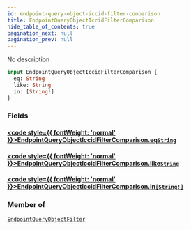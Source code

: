 ```yaml
---
id: endpoint-query-object-iccid-filter-comparison
title: EndpointQueryObjectIccidFilterComparison
hide_table_of_contents: true
pagination_next: null
pagination_prev: null
---
```








No description

```graphql
input EndpointQueryObjectIccidFilterComparison {
  eq: String
  like: String
  in: [String!]
}
```


### Fields

#### [<code style={{ fontWeight: 'normal' }}>EndpointQueryObjectIccidFilterComparison.<b>eq</b></code>](#)<Bullet />[`String`](/graphql/graphql/scalars/string) <Badge class="secondary" text="scalar"/>
> 
> 

#### [<code style={{ fontWeight: 'normal' }}>EndpointQueryObjectIccidFilterComparison.<b>like</b></code>](#)<Bullet />[`String`](/graphql/graphql/scalars/string) <Badge class="secondary" text="scalar"/>
> 
> 

#### [<code style={{ fontWeight: 'normal' }}>EndpointQueryObjectIccidFilterComparison.<b>in</b></code>](#)<Bullet />[`[String!]`](/graphql/graphql/scalars/string) <Badge class="secondary" text="list"/> <Badge class="secondary" text="scalar"/>
> 
> 



### Member of

[`EndpointQueryObjectFilter`](/graphql/graphql/inputs/endpoint-query-object-filter)  <Badge class="secondary" text="input"/>



